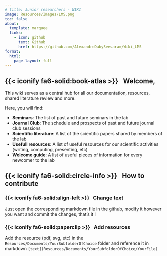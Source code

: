 ```yaml
---
# title: Junior researchers - WIKI
image: Resources/Images/LMS.png
toc: false
about:
  template: marquee
  links:
    - icon: github
      text: Github
      href: https://github.com/AlexandreDabySeesaram/Wiki_LMS
format:
  html:
    page-layout: full
---
```


## {{< iconify fa6-solid:book-atlas >}} &nbsp; Welcome,
This wiki serves as a central hub for all our documentation, resources, shared literature review and more.

Here, you will find:

* **Seminars**: The list of past and future seminars in the lab
* **Journal Club**: The schedule and prospects of past and future journal club sessions
* **Scientific literature**: A list of the scientific papers shared by members of the lab
* **Usefull resources**: A list of useful resources for our scientific activities (writing, computing, presenting, etc)
* **Welcome guide**: A list of useful pieces of information for every newcomer to the lab

## {{< iconify fa6-solid:circle-info >}} &nbsp; How to contribute

### {{< iconify fa6-solid:align-left >}} &nbsp; Change text
Just open the corresponding markdown file in the github, modify it however you want and commit the changes, that's it !

### {{< iconify fa6-solid:paperclip >}} &nbsp; Add resources
 Add the resource (pdf, svg, etc) in the `Resources/Documents/YourSubfolderOfChoice` folder and reference it in markdown `[text](Resources/Documents/YourSubfolderOfChoice/YourFile)`



